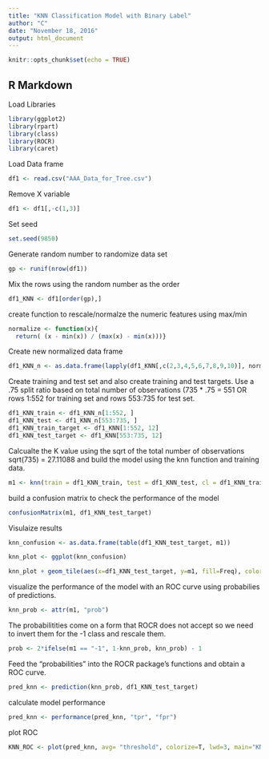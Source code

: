 ```yaml
---
title: "KNN Classification Model with Binary Label"
author: "C"
date: "November 18, 2016"
output: html_document
---
```


```r
knitr::opts_chunk$set(echo = TRUE)
```

## R Markdown

Load Libraries
```r
library(ggplot2)
library(rpart)
library(class)
library(ROCR)
library(caret)
```
Load Data frame 


```r
df1 <- read.csv("AAA_Data_for_Tree.csv")

```

Remove X variable

```r
df1 <- df1[,-c(1,3)]

```

Set seed

```r
set.seed(9850)

```

Generate random number to randomize data set

```r
gp <- runif(nrow(df1))

```

Mix the rows using the random number as the order

```r

df1_KNN <- df1[order(gp),]

```

create function to rescale/normalze the numeric features using max/min

```r
normalize <- function(x){
  return( (x - min(x)) / (max(x) - min(x)))}

```

Create new normalized data frame

```r

df1_KNN_n <- as.data.frame(lapply(df1_KNN[,c(2,3,4,5,6,7,8,9,10)], normalize))

```

Create training and test set and also create training and test targets. Use a .75 split ratio based on total number of observations (735 * .75 = 551 OR rows 1:552 for training set and rows 553:735 for test set.

```r
df1_KNN_train <- df1_KNN_n[1:552, ]
df1_KNN_test <- df1_KNN_n[553:735, ]
df1_KNN_train_target <- df1_KNN[1:552, 12]
df1_KNN_test_target <- df1_KNN[553:735, 12]

```

Calcualte the K value using the sqrt of the total number of observations sqrt(735) = 27.11088 and build the model using the knn function and training data.
```r
m1 <- knn(train = df1_KNN_train, test = df1_KNN_test, cl = df1_KNN_train_target, k=27, prob = TRUE)

```

build a confusion matrix to check the performance of the model

```r
confusionMatrix(m1, df1_KNN_test_target)
```

Visulaize results 

```r
knn_confusion <- as.data.frame(table(df1_KNN_test_target, m1))

knn_plot <- ggplot(knn_confusion)

knn_plot + geom_tile(aes(x=df1_KNN_test_target, y=m1, fill=Freq), color = "gray") + scale_x_discrete(name="Actual Class") + scale_y_discrete(name="Predicted Class") + scale_fill_gradient(high = "red") + labs(fill="Frequency", title = "KNN Confusion Matrix") + geom_text(data = knn_confusion, aes(x=df1_KNN_test_target, y=m1, label=Freq), color = "white")

```
visualize the performance of the model with an ROC curve using probabilies of predictions.

```r
knn_prob <- attr(m1, "prob")

```
The probabilitities come on a form that ROCR does not accept so we need to invert them for the -1 class and rescale them.

```r
prob <- 2*ifelse(m1 == "-1", 1-knn_prob, knn_prob) - 1
```
Feed the "probabilities" into the ROCR package's functions and obtain a ROC curve.

```r
pred_knn <- prediction(knn_prob, df1_KNN_test_target)
```
calculate model performance
```r
pred_knn <- performance(pred_knn, "tpr", "fpr")
```
plot ROC
```r
KNN_ROC <- plot(pred_knn, avg= "threshold", colorize=T, lwd=3, main="KNN Binary Label ROC Curve")
```


